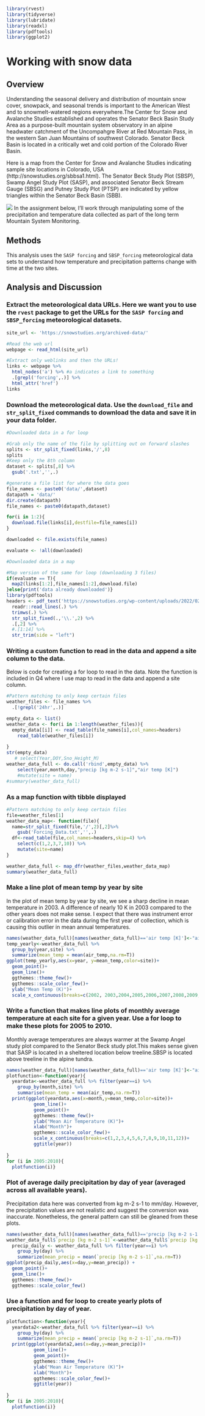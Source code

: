
```{r setup, include=FALSE}
library(rvest)
library(tidyverse)
library(lubridate)
library(readxl)
library(pdftools)
library(ggplot2)

```


# Working with snow data

## Overview
Understanding the seasonal delivery and distribution of mountain snow cover, snowpack, and seasonal trends is important to the American West and to snowmelt-watered regions everywhere.The Center for Snow and Avalanche Studies established and operates the Senator Beck Basin Study Area as a purpose-built mountain system observatory in an alpine headwater catchment of the Uncompahgre River at Red Mountain Pass, in the western San Juan Mountains of southwest Colorado. Senator Beck Basin is located in a critically wet and cold portion of the Colorado River Basin. 

Here is a map from the Center for Snow and Avalanche Studies indicating sample site locations in Colorado, USA (http://snowstudies.org/sbbsa1.html). The Senator Beck Study Plot (SBSP), Swamp Angel Study Plot (SASP), and associated Senator Beck Stream Gauge (SBSG) and Putney Study Plot (PTSP) are indicated by yellow triangles within the Senator Beck Basin (SBB).

![](https://snowstudies.org/Area_AirPhoto_wLocation_650w.png)
In the assignment below, I'll work through manipulating some of the precipitation and temperature data collected as part of the long term Mountain System Monitoring. 

## Methods
This analysis uses the `SASP forcing` and `SBSP_forcing` meteorological data sets to understand how temperature and precipitation patterns change with time at the two sites.

## Analysis and Discussion

### Extract the meteorological data URLs. Here we want you to use the `rvest` package to get the URLs for the `SASP forcing` and `SBSP_forcing` meteorological datasets.

```{r}
site_url <- 'https://snowstudies.org/archived-data/'

#Read the web url
webpage <- read_html(site_url)

#Extract only weblinks and then the URLs!
links <- webpage %>%
  html_nodes('a') %>% #a indicates a link to something 
  .[grepl('forcing',.)] %>%
  html_attr('href')
links
```

### Download the meteorological data. Use the `download_file` and `str_split_fixed` commands to download the data and save it in your data folder.


```{r warning=FALSE, message=FALSE, echo=FALSE}
#Downloaded data in a for loop

#Grab only the name of the file by splitting out on forward slashes
splits <- str_split_fixed(links,'/',8)
splits
#Keep only the 8th column
dataset <- splits[,8] %>%
  gsub('.txt','',.)

#generate a file list for where the data goes
file_names <- paste0('data/',dataset)
datapath = 'data/'
dir.create(datapath)
file_names <- paste0(datapath,dataset)

for(i in 1:2){
  download.file(links[i],destfile=file_names[i])
}

downloaded <- file.exists(file_names)

evaluate <- !all(downloaded)

```


```{r, echo=FALSE}
#Downloaded data in a map

#Map version of the same for loop (downloading 3 files)
if(evaluate == T){
  map2(links[1:2],file_names[1:2],download.file)
}else{print('data already downloaded')}
library(pdftools)
headers <- pdf_text('https://snowstudies.org/wp-content/uploads/2022/02/Serially-Complete-Metadata-text08.pdf') %>%
  readr::read_lines(.) %>%
  trimws(.) %>%
  str_split_fixed(.,'\\.',2) %>%
  .[,2] %>%
  #.[1:14] %>%
  str_trim(side = "left")

```

### Writing a custom function to read in the data and append a site column to the data. 

Below is code for creating a for loop to read in the data. Note the function is included in Q4 where I use map to read in the data and append a site column.

```{r warning=FALSE, message=FALSE, results=FALSE}
#Pattern matching to only keep certain files
weather_files <- file_names %>%
  .[!grepl('24hr',.)] 

empty_data <- list()
weather_data <- for(i in 1:length(weather_files)){
  empty_data[[i]] <- read_table(file_names[i],col_names=headers)
    read_table(weather_files[i])
  
}
str(empty_data)
   # select(Year,DOY,Sno_Height_M)
weather_data_full <- do.call('rbind',empty_data) %>%
    select(year,month,day,"precip [kg m-2 s-1]","air temp [K]") 
    #mutate(site = name)
#summary(weather_data_full)
```
### As a map function with tibble displayed

```{r warning=FALSE, message=FALSE, echo=FALSE}

#Pattern matching to only keep certain files
file=weather_files[1]
weather_data_map<- function(file){
  name=str_split_fixed(file,'/',2)[,2]%>%
    gsub('Forcing_Data.txt','',.)
  df<-read_table(file,col_names=headers,skip=4) %>% 
    select(c(1,2,3,7,10)) %>%
    mutate(site=name)
}

weather_data_full <- map_dfr(weather_files,weather_data_map)
summary(weather_data_full)
```
### Make a line plot of mean temp by year by site 

In the plot of mean temp by year by site, we see a sharp decline in mean temperature in 2003. A difference of nearly 10 K in 2003 compared to the other years does not make sense. I expect that there was instrument error or calibration error in the data during the first year of collection, which is causing this outlier in mean annual temperatures. 

```{r, echo=FALSE, message=FALSE}
names(weather_data_full)[names(weather_data_full)=='air temp [K]']<-"air_temp"
temp_yearly<-weather_data_full %>%
  group_by(year,site) %>% 
  summarize(mean_temp = mean(air_temp,na.rm=T))
ggplot(temp_yearly,aes(x=year, y=mean_temp,color=site))+
  geom_point()+
  geom_line()+
  ggthemes::theme_few()+
  ggthemes::scale_color_few()+
  ylab("Mean Temp (K)")+
  scale_x_continuous(breaks=c(2002, 2003,2004,2005,2006,2007,2008,2009,2010,2011,2012))

```

### Write a function that makes line plots of monthly average temperature at each site for a given year. Use a for loop to make these plots for 2005 to 2010. 

Monthly average temperatures are always warmer at the Swamp Angel study plot compared to the Senator Beck study plot.This makes sense given that SASP is located in a sheltered location below treeline.SBSP is located above treeline in the alpine tundra. 

```{r warning=FALSE, message=FALSE, echo=FALSE}
names(weather_data_full)[names(weather_data_full)=='air temp [K]']<-"air_temp"
plotfunction<-function(year){
  yeardata<-weather_data_full %>% filter(year==i) %>%
    group_by(month,site) %>%
    summarise(mean_temp = mean(air_temp,na.rm=T))
  print(ggplot(yeardata,aes(x=month,y=mean_temp,color=site))+
          geom_line()+
          geom_point()+
          ggthemes::theme_few()+ 
          ylab("Mean Air Temperature (K)")+
          xlab("Month")+
          ggthemes::scale_color_few()+
          scale_x_continuous(breaks=c(1,2,3,4,5,6,7,8,9,10,11,12))+
          ggtitle(year))
        
}
for (i in 2005:2010){
  plotfunction(i)}

```

### Plot of average daily precipitation by day of year (averaged across all available years). 

Precipitation data here was converted from kg m-2 s-1 to mm/day. However, the precipitation values are not realistic and suggest the conversion was inaccurate. Nonetheless, the general pattern can still be gleaned from these plots. 
```{r, echo=FALSE}
names(weather_data_full)[names(weather_data_full)=='precip [kg m-2 s-1']<-"precip"
weather_data_full$`precip [kg m-2 s-1]`<-weather_data_full$`precip [kg m-2 s-1]`*86400
  precip_daily <- weather_data_full %>% filter(year==i) %>%
    group_by(day) %>%
    summarize(mean_precip = mean(`precip [kg m-2 s-1]`,na.rm=T))
ggplot(precip_daily,aes(x=day,y=mean_precip)) +
  geom_point()+
  geom_line()+
  ggthemes::theme_few()+
  ggthemes::scale_color_few()
```

### Use a function and for loop to create yearly plots of precipitation by day of year. 

```{r, echo=FALSE}
plotfunction<-function(year){
  yeardata2<-weather_data_full %>% filter(year==i) %>%
    group_by(day) %>%
    summarize(mean_precip = mean(`precip [kg m-2 s-1]`,na.rm=T))
  print(ggplot(yeardata2,aes(x=day,y=mean_precip))+
          geom_line()+
          geom_point()+
          ggthemes::theme_few()+
          ylab("Mean Air Temperature (K)")+
          xlab("Month")+
          ggthemes::scale_color_few()+
          ggtitle(year))
        
}
for (i in 2005:2010){
  plotfunction(i)}

```

